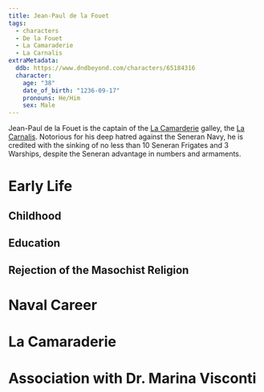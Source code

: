 ```yaml
---
title: Jean-Paul de la Fouet
tags:
  - characters
  - De la Fouet
  - La Camaraderie
  - La Carnalis
extraMetadata:
  ddb: https://www.dndbeyond.com/characters/65184316
  character:
    age: "38"
    date_of_birth: "1236-09-17"
    pronouns: He/Him
    sex: Male
---
```


<Stub />

Jean-Paul de la Fouet is the captain of the
[La Camarderie](/organizations/la-camaraderie/) galley, the
[La Carnalis](/vehicles/la-carnalis/). Notorious for his deep hatred
against the Seneran Navy, he is credited with the sinking of no less than 10
Seneran Frigates and 3 Warships, despite the Seneran advantage in numbers and
armaments.

# Early Life

## Childhood

## Education

## Rejection of the Masochist Religion

# Naval Career

# La Camaraderie

# Association with Dr. Marina Visconti

